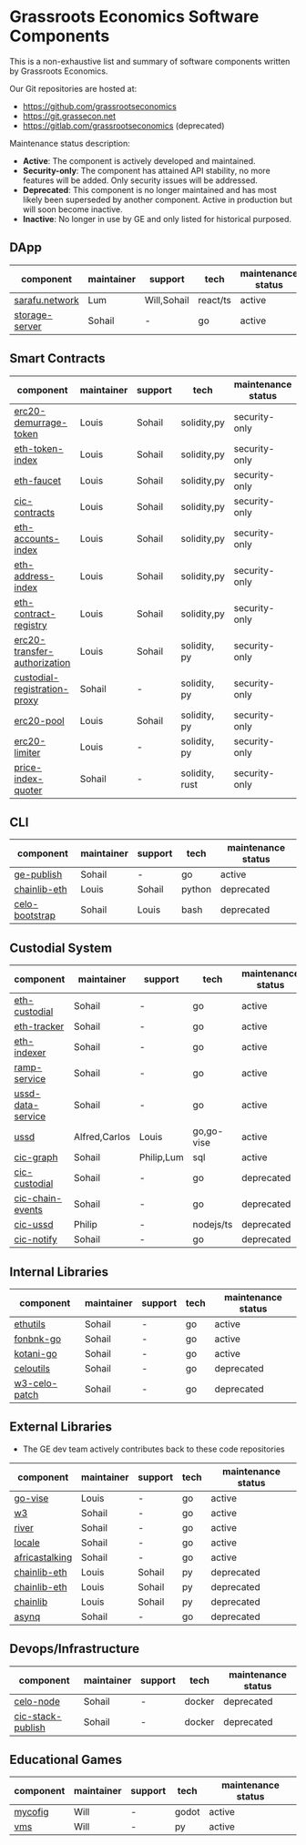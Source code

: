 # Grassroots Economics Software Components

This is a non-exhaustive list and summary of software components written by Grassroots Economics.

Our Git repositories are hosted at:

* https://github.com/grassrootseconomics
* https://git.grassecon.net
* https://gitlab.com/grassrootseconomics (deprecated)

Maintenance status description:

* **Active**: The component is actively developed and maintained.
* **Security-only**: The component has attained API stability, no more features will be added. Only security issues will be addressed.
* **Deprecated**: This component is no longer maintained and has most likely been superseded by another component. Active in production but will soon become inactive.
* **Inactive**: No longer in use by GE and only listed for historical purposed.

## DApp

| component | maintainer | support | tech | maintenance status |
|---|---|---|---|---|
| [sarafu.network](https://github.com/grassrootseconomics/sarafu.network) | Lum | Will,Sohail | react/ts | active |
| [storage-server](https://github.com/grassrootseconomics/storage-server) | Sohail | - | go | active |

## Smart Contracts

| component | maintainer | support | tech |maintenance status |
|---|---|---|---|---|
| [erc20-demurrage-token](https://git.grassecon.net/cicnet/erc20-demurrage-token) | Louis | Sohail | solidity,py | security-only |
| [eth-token-index](https://git.grassecon.net/cicnet/eth-token-index) | Louis | Sohail | solidity,py | security-only |
| [eth-faucet](https://git.grassecon.net/cicnet/eth-faucet) | Louis | Sohail | solidity,py | security-only |
| [cic-contracts](https://git.grassecon.net/cicnet/cic-contracts) | Louis | Sohail | solidity,py | security-only |
| [eth-accounts-index](https://git.grassecon.net/cicnet/eth-accounts-index) | Louis | Sohail | solidity,py | security-only |
| [eth-address-index](https://git.grassecon.net/cicnet/eth-address-index) | Louis | Sohail | solidity,py | security-only |
| [eth-contract-registry](https://git.grassecon.net/cicnet/eth-contract-registry) | Louis | Sohail | solidity,py | security-only |
| [erc20-transfer-authorization](https://gitlab.com/cicnet/erc20-transfer-authorization) | Louis | Sohail | solidity, py | security-only |
| [custodial-registration-proxy](https://github.com/grassrootseconomics/custodial-registration-proxy) | Sohail | - | solidity, py | security-only |
| [erc20-pool](https://github.com/grassrootseconomics/erc20-pool) | Louis | Sohail | solidity, py | security-only |
| [erc20-limiter](https://github.com/nolash/erc20-limiter) | Louis | - | solidity, py | security-only |
| [price-index-quoter](https://github.com/grassrootseconomics/price-index-quoter) | Sohail | - | solidity, rust | security-only |

## CLI

| component | maintainer | support | tech | maintenance status |
|---|---|---|---|---|
| [ge-publish](https://github.com/grassrootseconomics/ge-publish) | Sohail | - | go | active |
| [chainlib-eth](https://github.com/chaintool-py/chainlib-eth?tab=readme-ov-file#cli-tooling) | Louis | Sohail | python | deprecated |
| [celo-bootstrap](https://git.grassecon.net/grassrootseconomics/celo-bootstrap) | Sohail | Louis | bash | deprecated |


## Custodial System

| component | maintainer | support | tech | maintenance status |
|---|---|---|---|---|
| [eth-custodial](https://github.com/grassrootseconomics/eth-custodial) | Sohail | - | go | active |
| [eth-tracker](https://github.com/grassrootseconomics/eth-tracker) | Sohail |- | go | active |
| [eth-indexer](https://github.com/grassrootseconomics/eth-indexer) | Sohail |- | go | active |
| [ramp-service](https://github.com/grassrootseconomics/ramp-service) | Sohail |- | go | active |
| [ussd-data-service](https://github.com/grassrootseconomics/ussd-data-service) | Sohail |- | go | active |
| [ussd](https://git.grassecon.net/urdt/ussd) | Alfred,Carlos | Louis | go,go-vise | active |
| [cic-graph](https://github.com/grassrootseconomics/cic-graph) | Sohail | Philip,Lum | sql | active |
| [cic-custodial](https://github.com/grassrootseconomics/cic-custodial) | Sohail | - | go | deprecated |
| [cic-chain-events](https://github.com/grassrootseconomics/cic-chain-events) | Sohail | - | go | deprecated |
| [cic-ussd](https://github.com/grassrootseconomics/cic-ussd) | Philip | - | nodejs/ts | deprecated |
| [cic-notify](hhttps://github.com/grassrootseconomics/cic-notify) | Sohail | - | go | deprecated |

## Internal Libraries

| component | maintainer | support | tech | maintenance status |
|---|---|---|---|---|
| [ethutils](https://github.com/grassrootseconomics/ethutils) | Sohail | - | go | active |
| [fonbnk-go](https://github.com/grassrootseconomics/fonbnk-go) | Sohail | - | go | active |
| [kotani-go](https://github.com/grassrootseconomics/kotani-go) | Sohail | - | go | active |
| [celoutils](https://github.com/grassrootseconomics/celoutils) | Sohail | - | go | deprecated |
| [w3-celo-patch](https://github.com/grassrootseconomics/w3-celo-patch) | Sohail | - | go | deprecated |

## External Libraries

* The GE dev team actively contributes back to these code repositories

| component | maintainer | support | tech | maintenance status |
|---|---|---|---|---|
| [go-vise](https://github.com/nolash/go-vise) | Louis | - | go | active |
| [w3](https://github.com/lmittmann/w3) | Sohail | - | go | active |
| [river](https://github.com/riverqueue/river) | Sohail | - | go | active |
| [locale](https://github.com/kamikazechaser/africastalking) | Sohail | - | go | active |
| [africastalking](https://github.com/kamikazechaser/africastalking) | Sohail | - | go | active |
| [chainlib-eth](https://github.com/chaintool-py/chainlib-eth) | Louis | Sohail | py | deprecated |
| [chainlib-eth](https://github.com/chaintool-py/chainlib-eth) | Louis | Sohail | py | deprecated |
| [chainlib](https://github.com/chaintool-py/chainlib) | Louis | Sohail | py | deprecated |
| [asynq](https://github.com/hibiken/asynq) | Sohail | - | go | deprecated |

## Devops/Infrastructure

| component | maintainer | support | tech | maintenance status |
|---|---|---|---|---|
| [celo-node](https://github.com/grassrootseconomics/celo-node) | Sohail | - | docker | deprecated |
| [cic-stack-publish](https://github.com/grassrootseconomics/cic-stack-publish) | Sohail | - | docker | deprecated |

## Educational Games

| component | maintainer | support | tech | maintenance status |
|---|---|---|---|---|
| [mycofig](https://github.com/grassrootseconomics/mycofig) | Will | - | godot | active |
| [vms](https://github.com/grassrootseconomics/vms) | Will | - | py | active |
